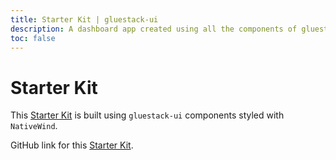 ```yaml
---
title: Starter Kit | gluestack-ui
description: A dashboard app created using all the components of gluestack-ui styled with NativeWind
toc: false
---
```




<Meta title="with-nativewind/Apps/Starter Kit" />

# Starter Kit

This [Starter Kit](https://gluestack-ui-starter-kits.vercel.app/) is built using `gluestack-ui` components styled with `NativeWind`.

<Responsiveness />

GitHub link for this [Starter Kit](https://github.com/gluestack/gluestack-ui-starter-kits).
